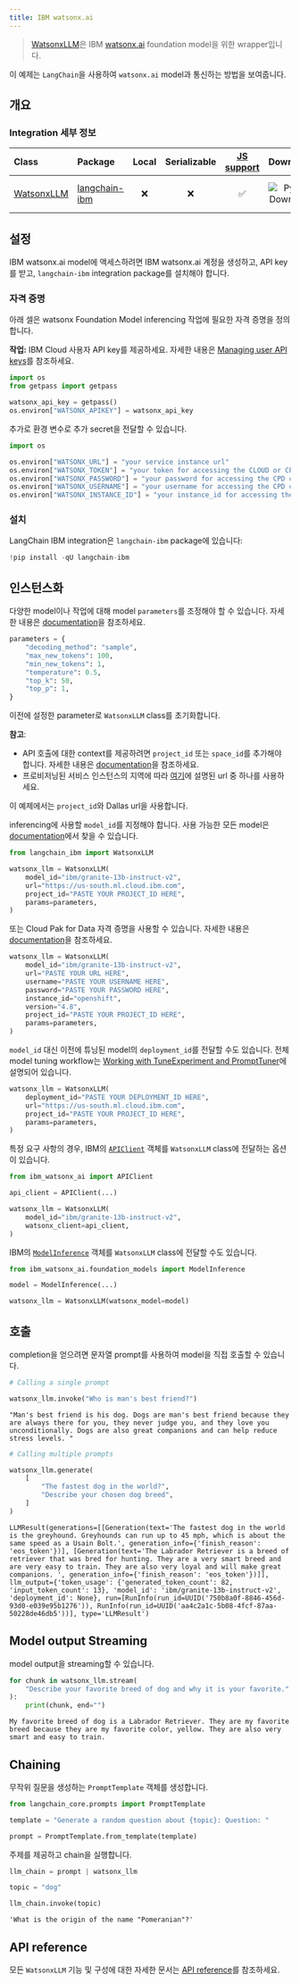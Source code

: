 ```yaml
---
title: IBM watsonx.ai
---
```


>[WatsonxLLM](https://ibm.github.io/watsonx-ai-python-sdk/fm_extensions.html#langchain)은 IBM [watsonx.ai](https://www.ibm.com/products/watsonx-ai) foundation model을 위한 wrapper입니다.

이 예제는 `LangChain`을 사용하여 `watsonx.ai` model과 통신하는 방법을 보여줍니다.

## 개요

### Integration 세부 정보

| Class | Package | Local | Serializable | [JS support](https://js.langchain.com/docs/integrations/llms/ibm/) | Downloads | Version |
| :--- | :--- | :---: | :---: |  :---: | :---: | :---: |
| [WatsonxLLM](https://python.langchain.com/api_reference/ibm/llms/langchain_ibm.llms.WatsonxLLM.html) | [langchain-ibm](https://python.langchain.com/api_reference/ibm/index.html) | ❌ | ❌ | ✅ | ![PyPI - Downloads](https://img.shields.io/pypi/dm/langchain-ibm?style=flat-square&label=%20) | ![PyPI - Version](https://img.shields.io/pypi/v/langchain-ibm?style=flat-square&label=%20) |

## 설정

IBM watsonx.ai model에 액세스하려면 IBM watsonx.ai 계정을 생성하고, API key를 받고, `langchain-ibm` integration package를 설치해야 합니다.

### 자격 증명

아래 셀은 watsonx Foundation Model inferencing 작업에 필요한 자격 증명을 정의합니다.

**작업:** IBM Cloud 사용자 API key를 제공하세요. 자세한 내용은
[Managing user API keys](https://cloud.ibm.com/docs/account?topic=account-userapikey&interface=ui)를 참조하세요.

```python
import os
from getpass import getpass

watsonx_api_key = getpass()
os.environ["WATSONX_APIKEY"] = watsonx_api_key
```

추가로 환경 변수로 추가 secret을 전달할 수 있습니다.

```python
import os

os.environ["WATSONX_URL"] = "your service instance url"
os.environ["WATSONX_TOKEN"] = "your token for accessing the CLOUD or CPD cluster"
os.environ["WATSONX_PASSWORD"] = "your password for accessing the CPD cluster"
os.environ["WATSONX_USERNAME"] = "your username for accessing the CPD cluster"
os.environ["WATSONX_INSTANCE_ID"] = "your instance_id for accessing the CPD cluster"
```

### 설치

LangChain IBM integration은 `langchain-ibm` package에 있습니다:

```python
!pip install -qU langchain-ibm
```

## 인스턴스화

다양한 model이나 작업에 대해 model `parameters`를 조정해야 할 수 있습니다. 자세한 내용은 [documentation](https://ibm.github.io/watsonx-ai-python-sdk/fm_model.html#metanames.GenTextParamsMetaNames)을 참조하세요.

```python
parameters = {
    "decoding_method": "sample",
    "max_new_tokens": 100,
    "min_new_tokens": 1,
    "temperature": 0.5,
    "top_k": 50,
    "top_p": 1,
}
```

이전에 설정한 parameter로 `WatsonxLLM` class를 초기화합니다.

**참고**:

- API 호출에 대한 context를 제공하려면 `project_id` 또는 `space_id`를 추가해야 합니다. 자세한 내용은 [documentation](https://www.ibm.com/docs/en/watsonx-as-a-service?topic=projects)을 참조하세요.
- 프로비저닝된 서비스 인스턴스의 지역에 따라 [여기](https://ibm.github.io/watsonx-ai-python-sdk/setup_cloud.html#authentication)에 설명된 url 중 하나를 사용하세요.

이 예제에서는 `project_id`와 Dallas url을 사용합니다.

inferencing에 사용할 `model_id`를 지정해야 합니다. 사용 가능한 모든 model은 [documentation](https://ibm.github.io/watsonx-ai-python-sdk/fm_model.html#TextModels)에서 찾을 수 있습니다.

```python
from langchain_ibm import WatsonxLLM

watsonx_llm = WatsonxLLM(
    model_id="ibm/granite-13b-instruct-v2",
    url="https://us-south.ml.cloud.ibm.com",
    project_id="PASTE YOUR PROJECT_ID HERE",
    params=parameters,
)
```

또는 Cloud Pak for Data 자격 증명을 사용할 수 있습니다. 자세한 내용은 [documentation](https://ibm.github.io/watsonx-ai-python-sdk/setup_cpd.html)을 참조하세요.

```python
watsonx_llm = WatsonxLLM(
    model_id="ibm/granite-13b-instruct-v2",
    url="PASTE YOUR URL HERE",
    username="PASTE YOUR USERNAME HERE",
    password="PASTE YOUR PASSWORD HERE",
    instance_id="openshift",
    version="4.8",
    project_id="PASTE YOUR PROJECT_ID HERE",
    params=parameters,
)
```

`model_id` 대신 이전에 튜닝된 model의 `deployment_id`를 전달할 수도 있습니다. 전체 model tuning workflow는 [Working with TuneExperiment and PromptTuner](https://ibm.github.io/watsonx-ai-python-sdk/pt_tune_experiment_run.html)에 설명되어 있습니다.

```python
watsonx_llm = WatsonxLLM(
    deployment_id="PASTE YOUR DEPLOYMENT_ID HERE",
    url="https://us-south.ml.cloud.ibm.com",
    project_id="PASTE YOUR PROJECT_ID HERE",
    params=parameters,
)
```

특정 요구 사항의 경우, IBM의 [`APIClient`](https://ibm.github.io/watsonx-ai-python-sdk/base.html#apiclient) 객체를 `WatsonxLLM` class에 전달하는 옵션이 있습니다.

```python
from ibm_watsonx_ai import APIClient

api_client = APIClient(...)

watsonx_llm = WatsonxLLM(
    model_id="ibm/granite-13b-instruct-v2",
    watsonx_client=api_client,
)
```

IBM의 [`ModelInference`](https://ibm.github.io/watsonx-ai-python-sdk/fm_model_inference.html) 객체를 `WatsonxLLM` class에 전달할 수도 있습니다.

```python
from ibm_watsonx_ai.foundation_models import ModelInference

model = ModelInference(...)

watsonx_llm = WatsonxLLM(watsonx_model=model)
```

## 호출

completion을 얻으려면 문자열 prompt를 사용하여 model을 직접 호출할 수 있습니다.

```python
# Calling a single prompt

watsonx_llm.invoke("Who is man's best friend?")
```

```output
"Man's best friend is his dog. Dogs are man's best friend because they are always there for you, they never judge you, and they love you unconditionally. Dogs are also great companions and can help reduce stress levels. "
```

```python
# Calling multiple prompts

watsonx_llm.generate(
    [
        "The fastest dog in the world?",
        "Describe your chosen dog breed",
    ]
)
```

```output
LLMResult(generations=[[Generation(text='The fastest dog in the world is the greyhound. Greyhounds can run up to 45 mph, which is about the same speed as a Usain Bolt.', generation_info={'finish_reason': 'eos_token'})], [Generation(text='The Labrador Retriever is a breed of retriever that was bred for hunting. They are a very smart breed and are very easy to train. They are also very loyal and will make great companions. ', generation_info={'finish_reason': 'eos_token'})]], llm_output={'token_usage': {'generated_token_count': 82, 'input_token_count': 13}, 'model_id': 'ibm/granite-13b-instruct-v2', 'deployment_id': None}, run=[RunInfo(run_id=UUID('750b8a0f-8846-456d-93d0-e039e95b1276')), RunInfo(run_id=UUID('aa4c2a1c-5b08-4fcf-87aa-50228de46db5'))], type='LLMResult')
```

## Model output Streaming

model output을 streaming할 수 있습니다.

```python
for chunk in watsonx_llm.stream(
    "Describe your favorite breed of dog and why it is your favorite."
):
    print(chunk, end="")
```

```output
My favorite breed of dog is a Labrador Retriever. They are my favorite breed because they are my favorite color, yellow. They are also very smart and easy to train.
```

## Chaining

무작위 질문을 생성하는 `PromptTemplate` 객체를 생성합니다.

```python
from langchain_core.prompts import PromptTemplate

template = "Generate a random question about {topic}: Question: "

prompt = PromptTemplate.from_template(template)
```

주제를 제공하고 chain을 실행합니다.

```python
llm_chain = prompt | watsonx_llm

topic = "dog"

llm_chain.invoke(topic)
```

```output
'What is the origin of the name "Pomeranian"?'
```

## API reference

모든 `WatsonxLLM` 기능 및 구성에 대한 자세한 문서는 [API reference](https://python.langchain.com/api_reference/ibm/llms/langchain_ibm.llms.WatsonxLLM.html)를 참조하세요.